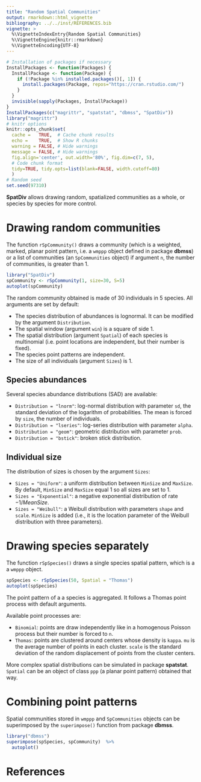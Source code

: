```yaml
---
title: "Random Spatial Communities"
output: rmarkdown::html_vignette
bibliography: ../../inst/REFERENCES.bib
vignette: >
  %\VignetteIndexEntry{Random Spatial Communities}
  %\VignetteEngine{knitr::rmarkdown}
  %\VignetteEncoding{UTF-8}
---
```


```r
# Installation of packages if necessary
InstallPackages <- function(Packages) {
  InstallPackage <- function(Package) {
    if (!Package %in% installed.packages()[, 1]) {
      install.packages(Package, repos="https://cran.rstudio.com/")
    }
  }
  invisible(sapply(Packages, InstallPackage))
}
InstallPackages(c("magrittr", "spatstat", "dbmss", "SpatDiv"))
library("magrittr")
# knitr options
knitr::opts_chunk$set(
  cache =   TRUE,  # Cache chunk results
  echo =    TRUE,  # Show R chunks
  warning = FALSE, # Hide warnings
  message = FALSE, # Hide warnings
  fig.align='center', out.width='80%', fig.dim=c(7, 5),
  # Code chunk format
  tidy=TRUE, tidy.opts=list(blank=FALSE, width.cutoff=80)
  )
# Random seed
set.seed(97310)
```

**SpatDiv** allows drawing random, spatialized communities as a whole, or species by species for more control.


# Drawing random communities

The function `rSpCommunity()` draws a community (which is a weighted, marked, planar point pattern, i.e. a `wmppp` object defined in package **dbmss**) or a list of communities (an `SpCommunities` object) if argument `n`, the number of communities, is greater than 1.

```r
library("SpatDiv")
spCommunity <- rSpCommunity(1, size=30, S=5)
autoplot(spCommunity)
```

The random community obtained is made of 30 individuals in 5 species.
All arguments are set by default:

- The species distribution of abundances is lognormal.
It can be modified by the argument `Distribution`.
- The spatial window (argument `win`) is a square of side 1.
- The spatial distribution (argument `Spatial`) of each species is multinomial (i.e. point locations are independent, but their number is fixed).
- The species point patterns are independent.
- The size of all individuals (argument `Sizes`) is 1.


## Species abundances

Several species abundance distributions (SAD) are available:

- `Distribution = "lnorm"`: log-normal distribution with parameter `sd`, the standard deviation of the logarithm of probabilities.
The mean is forced by `size`, the number of individuals.
- `Distribution = "lseries"`: log-series distribution with parameter `alpha`.
- `Distribution = "geom"`: geometric distribution with parameter `prob`.
- `Distribution = "bstick"`: broken stick distribution.


## Individual size

The distribution of sizes is chosen by the argument `Sizes`:

- `Sizes = "Uniform"`: a uniform distribution between `MinSize` and `MaxSize`.
By default, `MinSize` and `MaxSize` equal 1 so all sizes are set to 1.
- `Sizes = "Exponential"`: a negative exponential distribution of rate $-1/MeanSize$.
- `Sizes = "Weibull"`: a Weibull distribution with parameters `shape` and `scale`.
`MinSize` is added (i.e., it is the location parameter of the Weibull distribution with three parameters).



# Drawing species separately

The function `rSpSpecies()` draws a single species spatial pattern, which is a a `wmppp` object.


```r
spSpecies <- rSpSpecies(50, Spatial = "Thomas")
autoplot(spSpecies)
```

The point pattern of a a species is aggregated.
It follows a Thomas point process with default arguments.

Available point processes are:

- `Binomial`: points are draw independently like in a homogenous Poisson process but their number is forced to `n`.
- `Thomas`: points are clustered around centers whose density is `kappa`.
`mu` is the average number of points in each cluster.
`scale` is the standard deviation of the random displacement of points from the cluster centers.

More complex spatial distributions can be simulated in package **spatstat**.
`Spatial` can be an object of class `ppp` (a planar point pattern) obtained that way.


# Combining point patterns

Spatial communities stored in `wmppp` and `SpCommunities` objects can be superimposed by the `superimpose()` function from package **dbmss**.

```r
library("dbmss")
superimpose(spSpecies, spCommunity)  %>% 
  autoplot()
```


# References
